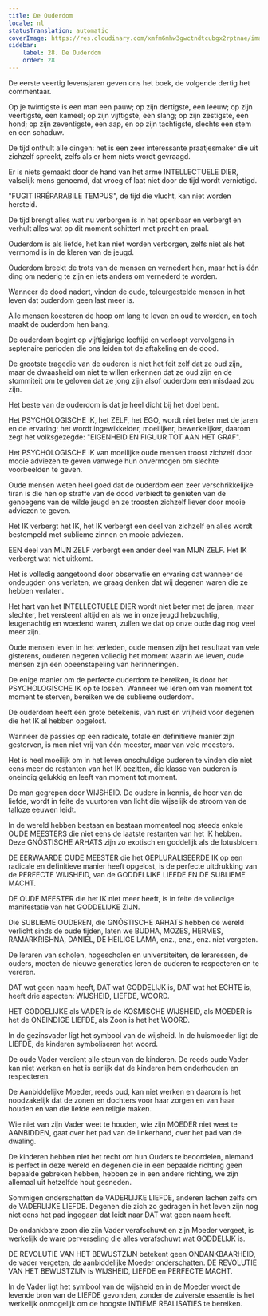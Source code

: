 ```yaml
---
title: De Ouderdom
locale: nl
statusTranslation: automatic
coverImage: https://res.cloudinary.com/xmfm6mhw3gwctndtcubgx2rptnae/image/upload/v1740337243/small_cover_educacion_fundamental_a051170f1c.webp
sidebar:
    label: 28. De Ouderdom
    order: 28
---
```

De eerste veertig levensjaren geven ons het boek, de volgende dertig het commentaar.

Op je twintigste is een man een pauw; op zijn dertigste, een leeuw; op zijn veertigste, een kameel; op zijn vijftigste, een slang; op zijn zestigste, een hond; op zijn zeventigste, een aap, en op zijn tachtigste, slechts een stem en een schaduw.

De tijd onthult alle dingen: het is een zeer interessante praatjesmaker die uit zichzelf spreekt, zelfs als er hem niets wordt gevraagd.

Er is niets gemaakt door de hand van het arme INTELLECTUELE DIER, valselijk mens genoemd, dat vroeg of laat niet door de tijd wordt vernietigd.

"FUGIT IRRÉPARABILE TEMPUS", de tijd die vlucht, kan niet worden hersteld.

De tijd brengt alles wat nu verborgen is in het openbaar en verbergt en verhult alles wat op dit moment schittert met pracht en praal.

Ouderdom is als liefde, het kan niet worden verborgen, zelfs niet als het vermomd is in de kleren van de jeugd.

Ouderdom breekt de trots van de mensen en vernedert hen, maar het is één ding om nederig te zijn en iets anders om vernederd te worden.

Wanneer de dood nadert, vinden de oude, teleurgestelde mensen in het leven dat ouderdom geen last meer is.

Alle mensen koesteren de hoop om lang te leven en oud te worden, en toch maakt de ouderdom hen bang.

De ouderdom begint op vijftigjarige leeftijd en verloopt vervolgens in septenaire perioden die ons leiden tot de aftakeling en de dood.

De grootste tragedie van de ouderen is niet het feit zelf dat ze oud zijn, maar de dwaasheid om niet te willen erkennen dat ze oud zijn en de stommiteit om te geloven dat ze jong zijn alsof ouderdom een misdaad zou zijn.

Het beste van de ouderdom is dat je heel dicht bij het doel bent.

Het PSYCHOLOGISCHE IK, het ZELF, het EGO, wordt niet beter met de jaren en de ervaring; het wordt ingewikkelder, moeilijker, bewerkelijker, daarom zegt het volksgezegde: "EIGENHEID EN FIGUUR TOT AAN HET GRAF".

Het PSYCHOLOGISCHE IK van moeilijke oude mensen troost zichzelf door mooie adviezen te geven vanwege hun onvermogen om slechte voorbeelden te geven.

Oude mensen weten heel goed dat de ouderdom een zeer verschrikkelijke tiran is die hen op straffe van de dood verbiedt te genieten van de genoegens van de wilde jeugd en ze troosten zichzelf liever door mooie adviezen te geven.

Het IK verbergt het IK, het IK verbergt een deel van zichzelf en alles wordt bestempeld met sublieme zinnen en mooie adviezen.

EEN deel van MIJN ZELF verbergt een ander deel van MIJN ZELF. Het IK verbergt wat niet uitkomt.

Het is volledig aangetoond door observatie en ervaring dat wanneer de ondeugden ons verlaten, we graag denken dat wij degenen waren die ze hebben verlaten.

Het hart van het INTELLECTUELE DIER wordt niet beter met de jaren, maar slechter, het versteent altijd en als we in onze jeugd hebzuchtig, leugenachtig en woedend waren, zullen we dat op onze oude dag nog veel meer zijn.

Oude mensen leven in het verleden, oude mensen zijn het resultaat van vele gisterens, ouderen negeren volledig het moment waarin we leven, oude mensen zijn een opeenstapeling van herinneringen.

De enige manier om de perfecte ouderdom te bereiken, is door het PSYCHOLOGISCHE IK op te lossen. Wanneer we leren om van moment tot moment te sterven, bereiken we de sublieme ouderdom.

De ouderdom heeft een grote betekenis, van rust en vrijheid voor degenen die het IK al hebben opgelost.

Wanneer de passies op een radicale, totale en definitieve manier zijn gestorven, is men niet vrij van één meester, maar van vele meesters.

Het is heel moeilijk om in het leven onschuldige ouderen te vinden die niet eens meer de restanten van het IK bezitten, die klasse van ouderen is oneindig gelukkig en leeft van moment tot moment.

De man gegrepen door WIJSHEID. De oudere in kennis, de heer van de liefde, wordt in feite de vuurtoren van licht die wijselijk de stroom van de talloze eeuwen leidt.

In de wereld hebben bestaan en bestaan momenteel nog steeds enkele OUDE MEESTERS die niet eens de laatste restanten van het IK hebben. Deze GNÔSTISCHE ARHATS zijn zo exotisch en goddelijk als de lotusbloem.

DE EERWAARDE OUDE MEESTER die het GEPLURALISEERDE IK op een radicale en definitieve manier heeft opgelost, is de perfecte uitdrukking van de PERFECTE WIJSHEID, van de GODDELIJKE LIEFDE EN DE SUBLIEME MACHT.

DE OUDE MEESTER die het IK niet meer heeft, is in feite de volledige manifestatie van het GODDELIJKE ZIJN.

Die SUBLIEME OUDEREN, die GNÔSTISCHE ARHATS hebben de wereld verlicht sinds de oude tijden, laten we BUDHA, MOZES, HERMES, RAMARKRISHNA, DANIEL, DE HEILIGE LAMA, enz., enz., enz. niet vergeten.

De leraren van scholen, hogescholen en universiteiten, de leraressen, de ouders, moeten de nieuwe generaties leren de ouderen te respecteren en te vereren.

DAT wat geen naam heeft, DAT wat GODDELIJK is, DAT wat het ECHTE is, heeft drie aspecten: WIJSHEID, LIEFDE, WOORD.

HET GODDELIJKE als VADER is de KOSMISCHE WIJSHEID, als MOEDER is het de ONEINDIGE LIEFDE, als Zoon is het het WOORD.

In de gezinsvader ligt het symbool van de wijsheid. In de huismoeder ligt de LIEFDE, de kinderen symboliseren het woord.

De oude Vader verdient alle steun van de kinderen. De reeds oude Vader kan niet werken en het is eerlijk dat de kinderen hem onderhouden en respecteren.

De Aanbiddelijke Moeder, reeds oud, kan niet werken en daarom is het noodzakelijk dat de zonen en dochters voor haar zorgen en van haar houden en van die liefde een religie maken.

Wie niet van zijn Vader weet te houden, wie zijn MOEDER niet weet te AANBIDDEN, gaat over het pad van de linkerhand, over het pad van de dwaling.

De kinderen hebben niet het recht om hun Ouders te beoordelen, niemand is perfect in deze wereld en degenen die in een bepaalde richting geen bepaalde gebreken hebben, hebben ze in een andere richting, we zijn allemaal uit hetzelfde hout gesneden.

Sommigen onderschatten de VADERLIJKE LIEFDE, anderen lachen zelfs om de VADERLIJKE LIEFDE. Degenen die zich zo gedragen in het leven zijn nog niet eens het pad ingegaan dat leidt naar DAT wat geen naam heeft.

De ondankbare zoon die zijn Vader verafschuwt en zijn Moeder vergeet, is werkelijk de ware perverseling die alles verafschuwt wat GODDELIJK is.

DE REVOLUTIE VAN HET BEWUSTZIJN betekent geen ONDANKBAARHEID, de vader vergeten, de aanbiddelijke Moeder onderschatten. DE REVOLUTIE VAN HET BEWUSTZIJN is WIJSHEID, LIEFDE en PERFECTE MACHT.

In de Vader ligt het symbool van de wijsheid en in de Moeder wordt de levende bron van de LIEFDE gevonden, zonder de zuiverste essentie is het werkelijk onmogelijk om de hoogste INTIEME REALISATIES te bereiken.

